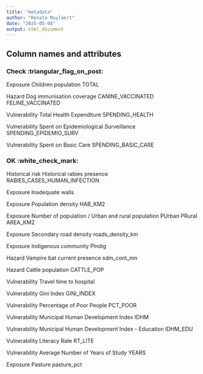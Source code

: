 ```yaml
---
title: "metadata"
author: "Renata Muylaert"
date: "2025-05-08"
output: html_document
---
```


## Column names and attributes

### Check :triangular_flag_on_post:

Exposure
Children population
TOTAL 

Hazard
Dog immunisation coverage
CANINE_VACCINATED
FELINE_VACCINATED

Vulnerability
Total Health Expenditure
SPENDING_HEALTH

Vulnerability
Spent on Epidemiological Surveillance
SPENDING_EPIDEMIO_SURV

Vulnerability
Spent on Basic Care
SPENDING_BASIC_CARE

### OK :white_check_mark:

Historical risk
Historical rabies presence 
RABIES_CASES_HUMAN_INFECTION

Exposure
Inadequate walls

Exposure
Population density
HAB_KM2

Exposure
Number of population / Urban and rural population
PUrban
PRural
AREA_KM2

Exposure
Secondary road density
roads_density_km

Exposure
Indigenous community
PIndig

Hazard
Vampire bat current presence
sdm_cont_mn

Hazard
Cattle population
CATTLE_POP

Vulnerability
Travel time to hospital


Vulnerability
Gini Index
GINI_INDEX

Vulnerability
Percentage of Poor People
PCT_POOR

Vulnerability
Municipal Human Development Index
IDHM

Vulnerability
Municipal Human Development Index - Education
IDHM_EDU 

Vulnerability
Literacy Rate
RT_LITE 

Vulnerability
Average Number of Years of Study
YEARS

Exposure
Pasture
pasture_pct